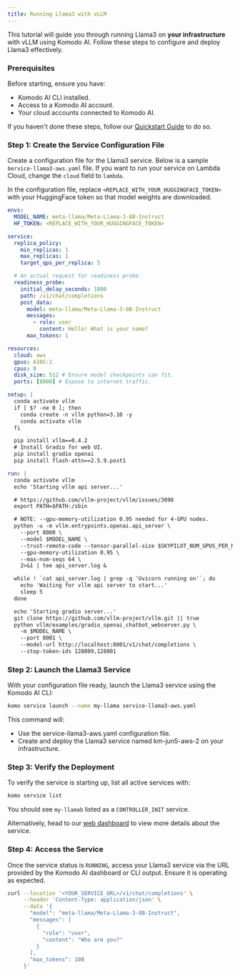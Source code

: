 ```yaml
---
title: Running Llama3 with vLLM
---
```


This tutorial will guide you through running Llama3 on **your infrastructure** with vLLM using Komodo AI. Follow these steps to configure and deploy Llama3 effectively.

### Prerequisites

Before starting, ensure you have:

- Komodo AI CLI installed.
- Access to a Komodo AI account.
- Your cloud accounts connected to Komodo AI.

If you haven't done these steps, follow our [Quickstart Guide](../quickstart) to do so.

### Step 1: Create the Service Configuration File

Create a configuration file for the Llama3 service. Below is a sample s`ervice-llama3-aws.yaml` file. If you want to run your service on Lambda Cloud, change the `cloud` field to `lambda`.

In the configuration file, replace `<REPLACE_WITH_YOUR_HUGGINGFACE_TOKEN>` with your HuggingFace token so that model weights are downloaded.

```yaml
envs:
  MODEL_NAME: meta-llama/Meta-Llama-3-8B-Instruct
  HF_TOKEN: <REPLACE_WITH_YOUR_HUGGINGFACE_TOKEN>

service:
  replica_policy:
    min_replicas: 1
    max_replicas: 1
    target_qps_per_replica: 5

  # An actual request for readiness probe.
  readiness_probe:
    initial_delay_seconds: 1800
    path: /v1/chat/completions
    post_data:
      model: meta-llama/Meta-Llama-3-8B-Instruct
      messages:
        - role: user
          content: Hello! What is your name?
      max_tokens: 1

resources:
  cloud: aws
  gpus: A10G:1
  cpus: 8
  disk_size: 512 # Ensure model checkpoints can fit.
  ports: [8000] # Expose to internet traffic.

setup: |
  conda activate vllm
  if [ $? -ne 0 ]; then
    conda create -n vllm python=3.10 -y
    conda activate vllm
  fi

  pip install vllm==0.4.2
  # Install Gradio for web UI.
  pip install gradio openai
  pip install flash-attn==2.5.9.post1

run: |
  conda activate vllm
  echo 'Starting vllm api server...'

  # https://github.com/vllm-project/vllm/issues/3098
  export PATH=$PATH:/sbin

  # NOTE: --gpu-memory-utilization 0.95 needed for 4-GPU nodes.
  python -u -m vllm.entrypoints.openai.api_server \
    --port 8000 \
    --model $MODEL_NAME \
    --trust-remote-code --tensor-parallel-size $SKYPILOT_NUM_GPUS_PER_NODE \
    --gpu-memory-utilization 0.95 \
    --max-num-seqs 64 \
    2>&1 | tee api_server.log &

  while ! `cat api_server.log | grep -q 'Uvicorn running on'`; do
    echo 'Waiting for vllm api server to start...'
    sleep 5
  done

  echo 'Starting gradio server...'
  git clone https://github.com/vllm-project/vllm.git || true
  python vllm/examples/gradio_openai_chatbot_webserver.py \
    -m $MODEL_NAME \
    --port 8001 \
    --model-url http://localhost:8001/v1/chat/completions \
    --stop-token-ids 128009,128001
```

### Step 2: Launch the Llama3 Service

With your configuration file ready, launch the Llama3 service using the Komodo AI CLI:

```bash
komo service launch --name my-llama service-llama3-aws.yaml
```

This command will:

- Use the service-llama3-aws.yaml configuration file.
- Create and deploy the Llama3 service named km-jun5-aws-2 on your infrastructure.

### Step 3: Verify the Deployment

To verify the service is starting up, list all active services with:

```bash
komo service list
```

You should see `my-llamab` listed as a `CONTROLLER_INIT` service.

Alternatively, head to our [web dashboard](https://app.komodoai.dev) to view more details about the service.

### Step 4: Access the Service

Once the service status is `RUNNING`, access your Llama3 service via the URL provided by the Komodo AI dashboard or CLI output. Ensure it is operating as expected.

```bash
curl --location '<YOUR_SERVICE_URL>/v1/chat/completions' \
     --header 'Content-Type: application/json' \
     --data '{
       "model": "meta-llama/Meta-Llama-3-8B-Instruct",
       "messages": [
         {
           "role": "user",
           "content": "Who are you?"
         }
       ],
       "max_tokens": 100
     }'
```
